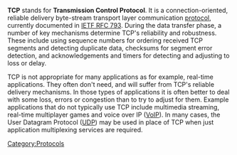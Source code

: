 {{Wikipedia|TCP}}
'''TCP''' stands for '''Transmission Control Protocol'''. It is a connection-oriented, reliable delivery byte-stream transport layer communication [[protocol]], currently documented in [https://tools.ietf.org/html/rfc793 IETF RFC 793]. During the data transfer phase, a number of key mechanisms determine TCP's reliability and robustness. These include using sequence numbers for ordering received TCP segments and detecting duplicate data, checksums for segment error detection, and acknowledgements and timers for detecting and adjusting to loss or delay.

TCP is not appropriate for many applications as for example, real-time applications. They often don't need, and will suffer from TCP's reliable delivery mechanisms. In those types of applications it is often better to deal with some loss, errors or congestion than to try to adjust for them. Example applications that do not typically use TCP include multimedia streaming, real-time multiplayer games and voice over IP ([[VoIP]]). In many cases, the User Datagram Protocol ([[UDP]]) may be used in place of TCP when just application multiplexing services are required.

[[Category:Protocols]]